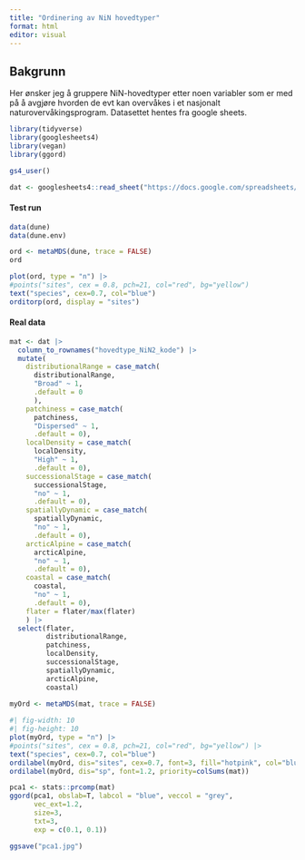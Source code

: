 ```yaml
---
title: "Ordinering av NiN hovedtyper"
format: html
editor: visual
---
```


## Bakgrunn

Her ønsker jeg å gruppere NiN-hovedtyper etter noen variabler som er med på å avgjøre hvorden de evt kan overvåkes i et nasjonalt naturovervåkingsprogram. Datasettet hentes fra google sheets.

```r
library(tidyverse)
library(googlesheets4)
library(vegan)
library(ggord)
```

```r
gs4_user()

dat <- googlesheets4::read_sheet("https://docs.google.com/spreadsheets/d/1_xtwyLeKByIObjxrZP2ApkwQB9_oGlLle3SwSFjL_cA/edit?gid=0#gid=0")
```

#### Test run

```r
data(dune)
data(dune.env)
```

```r
ord <- metaMDS(dune, trace = FALSE)
ord
```

```r
plot(ord, type = "n") |>
#points("sites", cex = 0.8, pch=21, col="red", bg="yellow")
text("species", cex=0.7, col="blue")
orditorp(ord, display = "sites")
```

#### Real data

```r
mat <- dat |>
  column_to_rownames("hovedtype_NiN2_kode") |>
  mutate(
    distributionalRange = case_match(
      distributionalRange,
      "Broad" ~ 1,
      .default = 0
      ),
    patchiness = case_match(
      patchiness,
      "Dispersed" ~ 1,
      .default = 0),
    localDensity = case_match(
      localDensity,
      "High" ~ 1,
      .default = 0),
    successionalStage = case_match(
      successionalStage,
      "no" ~ 1,
      .default = 0),
    spatiallyDynamic = case_match(
      spatiallyDynamic,
      "no" ~ 1,
      .default = 0),
    arcticAlpine = case_match(
      arcticAlpine,
      "no" ~ 1,
      .default = 0),
    coastal = case_match(
      coastal,
      "no" ~ 1,
      .default = 0),
    flater = flater/max(flater)
    ) |>
  select(flater, 
         distributionalRange,
         patchiness,
         localDensity,
         successionalStage,
         spatiallyDynamic,
         arcticAlpine,
         coastal)
  
myOrd <- metaMDS(mat, trace = FALSE)


```

```r
#| fig-width: 10
#| fig-height: 10
plot(myOrd, type = "n") |>
#points("sites", cex = 0.8, pch=21, col="red", bg="yellow") |>
text("species", cex=0.7, col="blue")
ordilabel(myOrd, dis="sites", cex=0.7, font=3, fill="hotpink", col="blue")
ordilabel(myOrd, dis="sp", font=1.2, priority=colSums(mat))

```

```r
pca1 <- stats::prcomp(mat)
ggord(pca1, obslab=T, labcol = "blue", veccol = "grey",
      vec_ext=1.2,
      size=3,
      txt=3,
      exp = c(0.1, 0.1))

ggsave("pca1.jpg")
```
